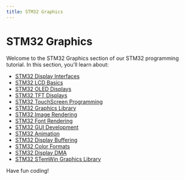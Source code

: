 ```yaml
---
title: STM32 Graphics
---
```


# STM32 Graphics

Welcome to the STM32 Graphics section of our STM32 programming tutorial. In this section, you'll learn about:

- [STM32 Display Interfaces](./0-stm32-display-interfaces.mdx)
- [STM32 LCD Basics](./1-stm32-lcd-basics.mdx)
- [STM32 OLED Displays](./2-stm32-oled-displays.mdx)
- [STM32 TFT Displays](./3-stm32-tft-displays.mdx)
- [STM32 TouchScreen Programming](./4-stm32-touchscreen.mdx)
- [STM32 Graphics Library](./5-stm32-graphics-library.mdx)
- [STM32 Image Rendering](./6-stm32-image-rendering.mdx)
- [STM32 Font Rendering](./7-stm32-font-rendering.mdx)
- [STM32 GUI Development](./8-stm32-gui-development.mdx)
- [STM32 Animation](./9-stm32-animation.mdx)
- [STM32 Display Buffering](./10-stm32-display-buffering.mdx)
- [STM32 Color Formats](./11-stm32-color-formats.mdx)
- [STM32 Display DMA](./12-stm32-display-dma.mdx)
- [STM32 STemWin Graphics Library](./13-stm32-stemwin.mdx)

Have fun coding!